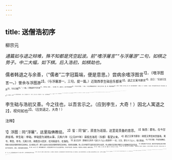 ```yaml
---
---
---
```

title: 送僧浩初序
---



柳宗元

*通篇如与退之辩难，殊不知都是凭空起波。前“嗜浮屠言”“与浮屠游”二句，如棋之势子。中二大幅，如下棋。后入浩初，如棋劫也。*

儒者韩退之与余善，（“儒者”二字冠篇端，便是意思。）尝病余嗜浮图言<sup>1】，（嗜浮图言一。）訾余与浮图游<sup>2】。（与浮屠游一。三句，提一篇。）近陇西李生础自东都来<sup>3】，退之又寓书罪余<sup>4】，且曰：“见送元生序<sup>5】，不斥浮图<sup>6】。”（一曲。）浮图诚有不可斥者<sup>7】，往往与《易》、《论语》合，诚乐之，其于性情奭然<sup>8】，不与孔子异道。（二曲。）退之好儒未能过扬子，扬子之书于庄、墨、申、韩皆有取焉<sup>9】。（三曲。）浮图者，反不及庄、墨、申、韩之怪僻险贼邪？（四曲。）曰：“以其夷也。”（五曲。）果不信道而斥焉以夷，则将友恶来、盗跖<sup>10】，而贱季札、由余乎<sup>11】？非所谓去名求实者矣。（六曲。）吾之所取者与《易》、《论语》合，虽圣人复生，不可得而斥也。（七曲。）
退之所罪者其迹也<sup>17】，曰：“髡而缁<sup>13】，无夫妇父子，不为耕农蚕桑而活乎人<sup>14】。”（八曲。）若是，虽吾亦不乐也。（九曲。）退之忿其外而遗其中<sup>15】，是知石而不知韫玉也。（十曲。）吾之所以嗜浮图之言以此。（以上，辩所以嗜浮屠言。）与其人游者，未必能通其言也<sup>16】。（带上，妙甚！）且凡为其道者<sup>17】，不爱官，不争能，乐山水而嗜闲安者为多。吾病世之逐逐然唯印组为务以相轧也1，则舍是其焉从？吾之好与浮图游以此。（以上，辩所以与浮屠游。下，方入浩初。）
今浩初闲其性<sup>19】，安其情，（应。）读其书，通《易》、《论语》<sup>20】，（应。）唯山水之乐，有文而文之；（应。）又父子咸为其道，（应。）以养而居，泊焉而无求<sup>2】，（应。）则其贤于为庄、墨、申、韩之言，（应。）而逐逐然唯印组为务以相轧者，（应。）其亦远矣。（应。）

李生础与浩初又善。今之往也，以吾言示之。（应到李生，大奇！）因北人寓退之<sup>2】，视何如也<sup>2】。（应到退之，大奇！）

<sup>注释】

<sup>1】浮图：同“浮屠”，这里指佛教徒。
<sup>2】訾：同“龇”，原意为诋毁，这里是责备的意思。
<sup>3】陇西：郡名，在今甘肃省境。李生础：李础。李础尝为湖南从事，元和六年（公元811年）请假去洛阳（东都）看望父亲。
<sup>4】退之又寓书罪余：韩愈又寄信来责备我。寓书，寄信，传书。元和六年，韩愈四十四岁，任河南县令，在洛阳。
<sup>5】送元生序：即柳宗元所作《送元十八山人南游序》一文。元生，即元十八山人，指元集虚。
<sup>6】不斥浮图：不指责佛教徒。韩愈主张恢复儒家思想的正统地位，反对佛老之学；柳宗元虽也主张恢复儒家思想的正统地位，但却信仰佛教。两人在对待佛学方面的意见是有分歧的，所以韩愈在这里批评柳宗元对佛教徒的友好态度。
<sup>7】浮图诚有不可斥者；佛学的内容有些部分的确是不应指贵的。浮图，这里指佛学或佛经。
<sup>8】爽（shì式）然：事物消散的样子。这里是说佛学中合于孔孟之道的内容，于社会不仅无害，而且有益，它能净化人的思想，使邪念消失。
<sup>9】扬子：扬雄。庄：庄周。墨：墨翟。申：申不害。韩：韩非。
<sup>10】恶来：人名，殷纣王之臣。《史记·秦本纪》：“蜚廉生恶来，恶来有力，蜚廉善走，父子俱以材力事殷纣。周武王之伐纣，并杀恶来。”盗跖（zhí直）：跖，人名，他是春秋战国之交的一位人民起义领导人，后世剥削阶级诬称他为“盗跖”。
<sup>11】季札：又称公子札、延陵季子。春秋时吴王寿梦之子、吴王诸樊之弟，多次推让君位，在当时诸侯间颇有声誉。他的音乐鉴赏水平也很高。由余：春秋时晋国人，后逃亡至西北戎族聚居地区。入秦，事秦穆公。秦穆公采用他的计谋，灭国十二，拓地千里，遂霸西戎。
<sup>12】迹：外表，表面的现象。
<sup>13】髡（kūn坤）：剃发。缁：黑色，这里指僧人穿的黑色衣服。1活乎人：活于人，指不事劳动靠别人养活。
<sup>15】遗：遗忘，未曾注意到。中：指僧人的内心世界。
<sup>16】通其言：意思是有共同的语言。
<sup>17】凡：大凡。为其道者：指实行佛教学说的人。
<sup>18】逐逐然：急于追名逐利的样子。印组：即“印绶”，指官印。印，印章，印信。组，用以系印章的丝带。相轧：相互倾轧。
<sup>19】浩初：中唐僧人，龙安海禅师的弟子。他与柳宗元、李础均有交往。
<sup>20】通：通晓。
<sup>21】唯山水之乐：只是在山水间寻求乐趣。
<sup>22】泊焉而无求：心境澹泊而无奢求。
<sup>23】北人：《全唐文》作“此人”，义较善。
<sup>24】视何如也：意思是让他看看这封信，不知他能否同意我的看法呢。